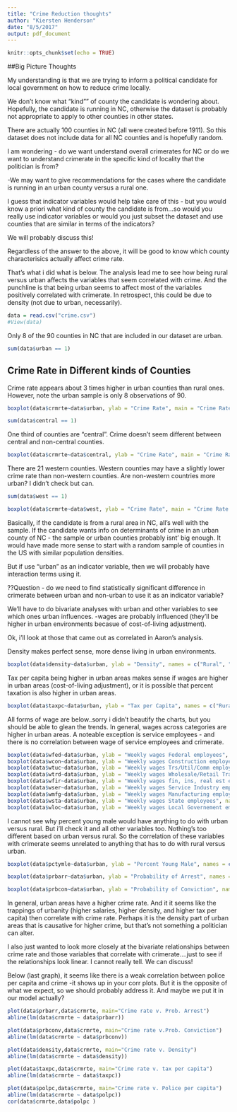 ```yaml
---
title: "Crime Reduction thoughts"
author: "Kiersten Henderson"
date: "8/5/2017"
output: pdf_document
---
```


```r
knitr::opts_chunk$set(echo = TRUE)
```
##Big Picture Thoughts

My understanding is that we are trying to inform a political candidate for local government on how to reduce crime locally.

We don't know what "kind"" of county the candidate is wondering about.
Hopefully, the candidate is running in NC, otherwise the dataset is probably not appropriate to apply to other counties in other states. 

There are actually 100 counties in NC (all were created before 1911). So this dataset does not include data for all NC counties and is hopefully random.

I am wondering - do we want understand overall crimerates for NC or do we want to understand crimerate in the specific kind of locality that the politician is from?

-We may want to give recommendations for the cases where the candidate is running in an urban county versus a rural one.

I guess that indicator variables would help take care of this - but you would know a priori what kind of county the candidate is from...so would you really use indicator variables or would you just subset the dataset and use counties that are similar in terms of the indicators?

We will probably discuss this!

Regardless of the answer to the above, it will be good to know which county characterisics actually affect crime rate. 

That's what i did what is below. The analysis lead me to see how being rural versus urban affects the variables that seem correlated with crime. And the punchline is that being urban seems to affect most of the variables positively correlated with crimerate. In retrospect, this could be due to density (not due to urban, necessarily).


```r
data = read.csv("crime.csv")
#View(data)
```

Only 8 of the 90 counties in NC that are included in our dataset are urban. 
```r
sum(data$urban == 1)
```

## Crime Rate in Different kinds of Counties

Crime rate appears about 3 times higher in urban counties than rural ones. However, note the urban sample is only 8 observations of 90.
```r
boxplot(data$crmrte~data$urban, ylab = "Crime Rate", main = "Crime Rate in Rural versus Urban NC Counties", names=c("Rural", "Urban"))
```

```r
sum(data$central == 1)
```
One third of counties are "central". Crime doesn't seem different between central and non-central counties.

```r
boxplot(data$crmrte~data$central, ylab = "Crime Rate", main = "Crime Rate in Central vs. Non-Central NC Counties", names=c("Non-Central", "Central"))
```

There are 21 western counties. Western counties may have a slightly lower crime rate than non-western counties. Are non-western countries more urban? I didn't check but can.

```r
sum(data$west == 1)

```
```r
boxplot(data$crmrte~data$west, ylab = "Crime Rate", main = "Crime Rate in Western vs. Non-Western NC Counties", names=c("Non-Western", "Western"))

```

Basically, if the candidate is from a rural area in NC, all's well with the sample. If the candidate wants info on determinants of crime in an urban county of NC - the sample or urban counties probably isnt' big enough. It would have made more sense to start with a random sample of counties in the US with similar population densities.

But if use "urban" as an indicator variable, then we will probably have interaction terms using it.


??Question - do we need to find statistically significant difference in crimerate between urban and non-urban to use it as an indicator variable?

We'll have to do bivariate analyses with urban and other variables to see which ones urban influences.
-wages are probably influenced (they'll be higher in urban environments becasue of cost-of-living adjustment).

Ok, i'll look at those that came out as correlated in Aaron's analysis.

Density makes perfect sense, more dense living in urban environments.
```r
boxplot(data$density~data$urban, ylab = "Density", names = c("Rural", "Urban"), main ="Density in Urban vs. Rural Counties")
```
Tax per capita being higher in urban areas makes sense if wages are higher in urban areas (cost-of-living adjustment), or it is possible that percent taxation is also higher in urban areas.


```r
boxplot(data$taxpc~data$urban, ylab = "Tax per Capita", names = c("Rural", "Urban"), main="Tax per Capita in Urban vs. Rural Counties")
```

All forms of wage are below..sorry i didn't beautify the charts, but you should be able to glean the trends.
In general, wages across categories are higher in urban areas. A noteable exception is service employees - and there is no correlation between wage of service employees and crimerate.


```r

boxplot(data$wfed~data$urban, ylab = "Weekly wages Federal employees", names = c("Rural", "Urban"))
boxplot(data$wcon~data$urban, ylab = "Weekly wages Construction employees", names = c("Rural", "Urban"))
boxplot(data$wtuc~data$urban, ylab = "Weekly wages Trs/Util/Comm employees", names = c("Rural", "Urban"))
boxplot(data$wtrd~data$urban, ylab = "Weekly wages Wholesale/Retail Trade employees", names = c("Rural", "Urban"))
boxplot(data$wfir~data$urban, ylab = "Weekly wages fin, ins, real est employees", names = c("Rural", "Urban"))
boxplot(data$wser~data$urban, ylab = "Weekly wages Service Industry employees", names = c("Rural", "Urban"))
boxplot(data$wmfg~data$urban, ylab = "Weekly wages Manufacturing employees", names = c("Rural", "Urban"))
boxplot(data$wsta~data$urban, ylab = "Weekly wages State employees", names = c("Rural", "Urban"))
boxplot(data$wloc~data$urban, ylab = "Weekly wages Local Governement employees", names = c("Rural", "Urban"))
```


I cannot see why percent young male would have anything to do with urban versus rural. But i'll check it and all other variables too. Nothing's too different based on urban versus rural. So the correlation of these variables with crimerate seems unrelated to anything that has to do with rural versus urban.



```r
boxplot(data$pctymle~data$urban, ylab = "Percent Young Male", names = c("Rural", "Urban"), main = "Percent young male in Urban versus Rural Counties")

boxplot(data$prbarr~data$urban, ylab = "Probability of Arrest", names = c("Rural", "Urban"), main = "Probability of arrest in Urban vs. Rural Counties")

boxplot(data$prbcon~data$urban, ylab = "Probability of Conviction", names = c("Rural", "Urban"), main = "Probability of Conviction in Urban vs. Rural Counties")

```

In general, urban areas have a higher crime rate. And it it seems like the trappings of urbanity (higher salaries, higher density, and higher tax per capita) then correlate with crime rate.
Perhaps it is the density part of urban areas that is causative for higher crime, but that's not something a politician can alter.


I also just wanted to look more closely at the bivariate relationships between crime rate and those variables that correlate with crimerate....just to see if the relationships look linear.  I cannot really tell. We can discuss!

Below (last graph), it seems like there is a weak correlation between police per capita and crime -it shows up in your corr plots. But it is the opposite of what we expect, so we should probably address it. And maybe we put it in our model actually?

```r
plot(data$prbarr,data$crmrte, main="Crime rate v. Prob. Arrest")
abline(lm(data$crmrte ~ data$prbarr))

plot(data$prbconv,data$crmrte, main="Crime rate v.Prob. Conviction")
abline(lm(data$crmrte ~ data$prbconv))

plot(data$density,data$crmrte, main="Crime rate v. Density")
abline(lm(data$crmrte ~ data$density))

plot(data$taxpc,data$crmrte, main="Crime rate v. tax per capita")
abline(lm(data$crmrte ~ data$taxpc))

plot(data$polpc,data$crmrte, main="Crime rate v. Police per capita")
abline(lm(data$crmrte ~ data$polpc))
cor(data$crmrte,data$polpc )
```




